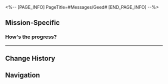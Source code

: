 <%-- [PAGE_INFO]
PageTitle=#Messages/Geed#
[END_PAGE_INFO] --%>
{{Messages Infobox
|id        = 148
|image     = NPC Geed Icon.png
|type      = NPC
|sender    = Geed
|signature = 
|faction   = Herta Space Station
}}

==Mission-Specific==
===How's the progress?===
{{Messages
|start_condition = 
|text =
:'''Geed:''' How's the progress?
:'''Geed:''' Have you finished all the IPC's assignments
:{Choice} I've taken care of everything...
:'''(Trailblazer):''' Yeah... I got all the special assignments that you mentioned done... Is there anything else?
:'''Geed:''' ?
:'''Geed:''' Wait. Let me refresh
:'''Geed:''' Pretty good, (Trailblazer). How'd you do it? I'm still looking at Boothill's details, but you managed to complete so many assignments on your own
:{Choice} It was a piece of cake.
::'''(Trailblazer):''' Easy peasy. Nothing I couldn't handle
::'''Geed:''' ...As expected from someone who fought off the Doomsday Beast with their bare hands
:{Choice} I had plenty of help...
::'''(Trailblazer):''' Well... I didn't do this alone either. I had lots of friends that helped
::'''(Trailblazer):''' Yeah. I'm really grateful to them.
::'''Geed:''' I know. You've got some "big-shot" connections. Wen Shiqi told me so
::'''Geed:''' Even Madam Herta favors you. Ah, If I could only be as effective and influential as you someday
:'''Geed:''' Right, did you get your payment? If you ask me, you shouldn't risk your life for money. Just make enough to live comfortably
:'''Geed:''' You weren't injured, were you?
:{Choice} Nope, didn't even mess up my hair.
::'''(Trailblazer):''' Of course not. It's no big deal... My hair didn't even get messed up. Wasn't anything
::'''Geed:''' That's impressive
:{Choice} I'm good. Don't you worry.
::'''(Trailblazer):''' I'm plenty tough. Don't you worry
::'''Geed:''' That's good
:'''Geed:''' Alright. Enough chatter. The department is asking me to submit my report and the page is still blank
:'''Geed:''' You go home and get some rest. I'll let you know if something good like this happens again
}}
----

==Change History==
{{Change History|2.2}}

==Navigation==
{{Messages Navbox}}
